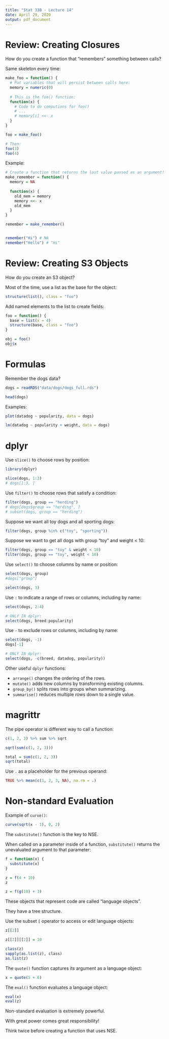 ```yaml
---
title: "Stat 33B - Lecture 14"
date: April 29, 2020
output: pdf_document
---
```


Review: Creating Closures
=========================

How do you create a function that "remembers" something between
calls?

Same skeleton every time:
```r
make_foo = function() {
  # Put variables that will persist between calls here:
  memory = numeric(0)
  
  # This is the foo() function:
  function(x) {
    # Code to do computions for foo()
    # ...
    # memory[i] <<- x 
  }
}

foo = make_foo()

# Then:
foo(3)
foo(4)
```

Example:
```r
# Create a function that returns the last value passed as an argument!
make_remember = function() {
  memory = NA
  
  function(x) {
    old_mem = memory
    memory <<- x 
    old_mem
  }
}

remember = make_remember()


remember("Hi") # NA
remember("Hello") # "Hi"
```

Review: Creating S3 Objects
===========================

How do you create an S3 object?

Most of the time, use a list as the base for the object:
```r
structure(list(), class = "foo")
```

Add named elements to the list to create fields:
```r
foo = function() {
  base = list(x = 4)
  structure(base, class = "foo")
}

obj = foo()
obj$x
```

Formulas
========

Remember the dogs data?
```r
dogs = readRDS("data/dogs/dogs_full.rds")

head(dogs)
```


Examples:
```r
plot(datadog ~ popularity, data = dogs)

lm(datadog ~ popularity + weight, data = dogs)
```


dplyr
=====

Use `slice()` to choose rows by position:
```r
library(dplyr)

slice(dogs, 1:3)
# dogs[1:3, ]
```

Use `filter()` to choose rows that satisfy a condition:
```r
filter(dogs, group == "herding")
# dogs[dogs$group == "herding", ]
# subset(dogs, group == "herding")
```

Suppose we want all toy dogs and all sporting dogs:
```r
filter(dogs, group %in% c("toy", "sporting"))
```

Suppose we want to get all dogs with group "toy" and weight < 10:
```r
filter(dogs, group == "toy" & weight < 10)
filter(dogs, group == "toy", weight < 10)
```


Use `select()` to choose columns by name or position:
```r
select(dogs, group)
#dogs["group"]

select(dogs, 3)
```

Use `:` to indicate a range of rows or columns, including by name:
```r
select(dogs, 2:4)

# ONLY IN dplyr:
select(dogs, breed:popularity)
```

Use `-` to exclude rows or columns, including by name:
```r
select(dogs, -1)
dogs[-1]

# ONLY IN dplyr:
select(dogs, -c(breed, datadog, popularity))
```

Other useful `dplyr` functions:

* `arrange()` changes the ordering of the rows.
* `mutate()` adds new columns by transforming existing columns.
* `group_by()` splits rows into groups when summarizing.
* `summarise()` reduces multiple rows down to a single value.


magrittr
========

The pipe operator is different way to call a function:
```r
c(1, 2, 3) %>% sum %>% sqrt

sqrt(sum(c(1, 2, 3)))

total = sum(c(1, 2, 3))
sqrt(total)
```

Use `.` as a placeholder for the previous operand:
```r
TRUE %>% mean(c(1, 2, 3, NA), na.rm = .)
```


Non-standard Evaluation
=======================

Example of `curve()`:
```r
curve(sqrt(x - 1), 0, 2)
```


The `substitute()` function is the key to NSE.

When called on a parameter inside of a function, `substitute()`
returns the unevaluated argument to that parameter:
```r
f = function(x) {
  substitute(x)
}

z = f(4 + 10)
z

z = f(g(10) + 3)
```

These objects that represent code are called "language objects".

They have a tree structure.

Use the subset `[` operator to access or edit language objects:
```r
z[[2]]

z[[2]][[2]] = 10

class(z)
sapply(as.list(z), class)
as.list(z)
```

The `quote()` function captures its argument as a language object:
```r
x = quote(5 + 6)
```

The `eval()` function evaluates a language object:
```r
eval(x)
eval(z)
```

Non-standard evaluation is extremely powerful.

With great power comes great responsibility!

Think twice before creating a function that uses NSE.
